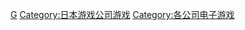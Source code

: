 
{{DEFAULTSORT:Koei Tecmo}}
[[Category:光荣特库摩|G]]
[[Category:日本游戏公司游戏|Category:日本游戏公司游戏]]
[[Category:各公司电子游戏|Category:各公司电子游戏]]